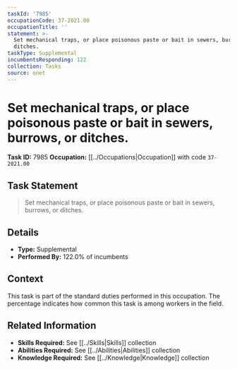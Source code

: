 ```yaml
---
taskId: '7985'
occupationCode: 37-2021.00
occupationTitle: ''
statement: >-
  Set mechanical traps, or place poisonous paste or bait in sewers, burrows, or
  ditches.
taskType: Supplemental
incumbentsResponding: 122
collection: Tasks
source: onet
---
```

# Set mechanical traps, or place poisonous paste or bait in sewers, burrows, or ditches.

**Task ID:** 7985
**Occupation:** [[../Occupations|Occupation]] with code `37-2021.00`

## Task Statement

> Set mechanical traps, or place poisonous paste or bait in sewers, burrows, or ditches.

## Details

- **Type:** Supplemental
- **Performed By:** 122.0% of incumbents

## Context

This task is part of the standard duties performed in this occupation. The percentage indicates how common this task is among workers in the field.

## Related Information

- **Skills Required:** See [[../Skills|Skills]] collection
- **Abilities Required:** See [[../Abilities|Abilities]] collection
- **Knowledge Required:** See [[../Knowledge|Knowledge]] collection

